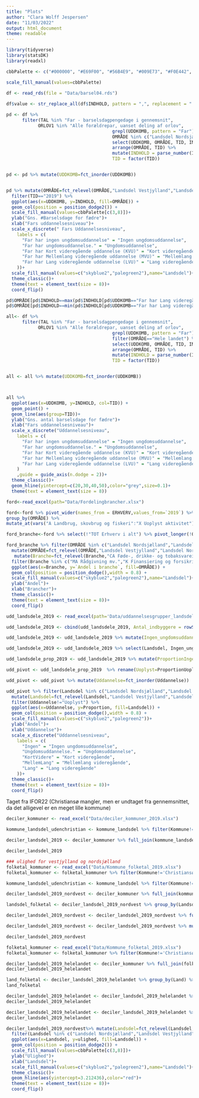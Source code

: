 ```yaml
---
title: "Plots"
author: "Clara Wolff Jespersen"
date: "11/03/2022"
output: html_document
theme: readable
---
```



```r
library(tidyverse)
library(statsDK)
library(readxl)
```



```r

cbbPalette <- c("#000000", "#E69F00", "#56B4E9", "#009E73", "#F0E442", "#0072B2", "#D55E00", "#CC79A7")

scale_fill_manual(values=cbbPalette)
  
df <- read_rds(file = "Data/barsel04.rds")

df$value <- str_replace_all(df$INDHOLD, pattern = ",", replacement = ".") %>% as.double()

pd <- df %>% 
      filter(TAL %in% "Far - barselsdagpengedage i gennemsnit", 
            ORLOV1 %in% "Alle forældrepar, uanset deling af orlov",
                                        grepl(UDDKOMB, pattern = "Far"), #uddannelseskombinationer som kun indeholder far
                                        OMRÅDE %in% c("Landsdel Nordsjælland","Landsdel Vestjylland")) %>% 
                                        select(UDDKOMB, OMRÅDE, TID, INDHOLD) %>% 
                                        arrange(OMRÅDE, TID) %>% 
                                        mutate(INDHOLD = parse_number(INDHOLD, locale = locale(decimal_mark = ",")),
                                        TID = factor(TID))


pd <- pd %>% mutate(UDDKOMB=fct_inorder(UDDKOMB))


pd %>% mutate(OMRÅDE=fct_relevel(OMRÅDE,"Landsdel Vestjylland","Landsdel Nordsjælland")) %>% 
  filter(TID=="2019") %>% 
  ggplot(aes(x=UDDKOMB, y=INDHOLD, fill=OMRÅDE)) +
  geom_col(position = position_dodge2()) +
  scale_fill_manual(values=cbbPalette[c(3,8)])+
  ylab("Gns. #Barselsdage for fædre")+
  xlab("Fars uddannelsesniveau")+
  scale_x_discrete(" Fars Uddannelsesniveau",
    labels = c(
      "Far har ingen ungdomsuddannelse" = "Ingen ungdomsuddannelse",
      "Far har ungdomsuddannelse." = "Ungdomsuddannelse",
      "Far har Kort videregående uddannelse (KVU)" = "Kort videregående",
      "Far har Mellemlang videregående uddannelse (MVU)" = "Mellemlang videregående",
      "Far har Lang videregående uddannelse (LVU)" = "Lang videregående"
    ))+
  scale_fill_manual(values=c("skyblue2","palegreen2"),name="Landsdel")+
  theme_classic()+
  theme(text = element_text(size = 8))+
  coord_flip()
```

```r
pd$OMRÅDE[pd$INDHOLD==max(pd$INDHOLD[pd$UDDKOMB=="Far har Lang videregående uddannelse (LVU)"])]
pd$OMRÅDE[pd$INDHOLD==min(pd$INDHOLD[pd$UDDKOMB=="Far har Lang videregående uddannelse (LVU)"])]
```
```r
all<- df %>% 
      filter(TAL %in% "Far - barselsdagpengedage i gennemsnit", 
            ORLOV1 %in% "Alle forældrepar, uanset deling af orlov",
                                        grepl(UDDKOMB, pattern = "Far")) %>%  #uddannelseskombinationer som kun indeholder far 
                                        filter(OMRÅDE=="Hele landet") %>% 
                                        select(UDDKOMB, OMRÅDE, TID, INDHOLD) %>% 
                                        arrange(OMRÅDE, TID) %>% 
                                        mutate(INDHOLD = parse_number(INDHOLD, locale = locale(decimal_mark = ",")),
                                        TID = factor(TID))


all <- all %>% mutate(UDDKOMB=fct_inorder(UDDKOMB))



all %>% 
  ggplot(aes(x=UDDKOMB, y=INDHOLD, col=TID)) +
  geom_point() +
  geom_line(aes(group=TID))+
  ylab("Gns. antal barselsdage for fædre")+
  xlab("Fars uddannelsesniveau")+
  scale_x_discrete("Uddannelsesniveau",
    labels = c(
      "Far har ingen ungdomsuddannelse" = "Ingen ungdomsuddannelse",
      "Far har ungdomsuddannelse." = "Ungdomsuddannelse",
      "Far har Kort videregående uddannelse (KVU)" = "Kort videregående",
      "Far har Mellemlang videregående uddannelse (MVU)" = "Mellemlang videregående",
      "Far har Lang videregående uddannelse (LVU)" = "Lang videregående"
    )
    ,guide = guide_axis(n.dodge = 2))+
  theme_classic()+
  geom_hline(yintercept=c(20,30,40,50),color="grey",size=0.1)+
  theme(text = element_text(size = 8))

```

```r
ford<-read_excel(path="Data/Fordelingbrancher.xlsx")
```

```r
ford<-ford %>% pivot_wider(names_from = ERHVERV,values_from=`2019`) %>% 
group_by(OMRÅDE) %>%
mutate_at(vars("A Landbrug, skovbrug og fiskeri":"X Uoplyst aktivitet"), funs(./`TOT Erhverv i alt`))
```

```r
ford_branche<-ford %>% select(!"TOT Erhverv i alt") %>% pivot_longer(!OMRÅDE,names_to="Branche",values_to="Andel i branche")
```




```r

ford_branche %>% filter(OMRÅDE %in% c("Landsdel Nordsjælland","Landsdel Vestjylland")) %>%  
  mutate(OMRÅDE=fct_relevel(OMRÅDE,"Landsdel Vestjylland","Landsdel Nordsjælland")) %>% 
   mutate(Branche=fct_relevel(Branche,"CA Føde-, drikke- og tobaksvareindustri","A Landbrug, skovbrug og fiskeri","CK Maskinindustri","MA Rådgivning mv.","JC It- og informationstjenester","K Finansiering og forsikring","CI Elektronikindustri")) %>% 
  filter(Branche %in% c("MA Rådgivning mv.","K Finansiering og forsikring","JC It- og informationstjenester","CK Maskinindustri","CA Føde-, drikke- og tobaksvareindustri","A Landbrug, skovbrug og fiskeri","CI Elektronikindustri")) %>% 
  ggplot(aes(x=Branche, y=`Andel i branche`, fill=OMRÅDE)) +
  geom_col(position = position_dodge(),width = 0.8) +
  scale_fill_manual(values=c("skyblue2","palegreen2"),name="Landsdel")+
  ylab("Andel")+
  xlab("Brancher")+
  theme_classic()+
  theme(text = element_text(size = 8))+
  coord_flip()
```



```r
udd_landsdele_2019 <- read_excel(path='Data/uddannelsesgrupper_landsdele_2019.xlsx')

udd_landsdele_2019 <- cbind(udd_landsdele_2019, Antal_indbyggere = rowSums(udd_landsdele_2019[,2:11]))
```


```r
udd_landsdele_2019 <- udd_landsdele_2019 %>% mutate(Ingen_ungdomsuddannelse=`H10 Grundskole`, Ungdomsuddannelse=`H20 Gymnasiale uddannelser`+`H30 Erhvervsfaglige uddannelser`+`H35 Adgangsgivende uddannelsesforløb`, Kort_videregående=`H40 Korte videregående uddannelser, KVU`, Mellemlang_videregående = `H50 Mellemlange videregående uddannelser, MVU` + `H60 Bacheloruddannelser, BACH`, Lang_videregående=`H70 Lange videregående uddannelser, LVU` + `H80 Ph.d. og forskeruddannelser`, Uoplyst=`H90 Uoplyst mv.`)

udd_landsdele_2019 <- udd_landsdele_2019 %>% select(Landsdel, Ingen_ungdomsuddannelse, Ungdomsuddannelse, Kort_videregående, Mellemlang_videregående, Lang_videregående, Uoplyst, Antal_indbyggere)
```

```r
udd_landsdele_prop_2019 <- udd_landsdele_2019 %>% mutate(ProportionIngen=Ingen_ungdomsuddannelse/Antal_indbyggere, ProportionUngdoms=Ungdomsuddannelse/Antal_indbyggere, ProportionKort=Kort_videregående/Antal_indbyggere, ProportionMellem= Mellemlang_videregående/Antal_indbyggere, ProportionLang=Lang_videregående/Antal_indbyggere, ProportionUoplyst=Uoplyst/Antal_indbyggere) %>% select(Landsdel, ProportionIngen, ProportionUngdoms, ProportionKort, ProportionMellem, ProportionLang, ProportionUoplyst)
```

```r
udd_pivot <- udd_landsdele_prop_2019  %>% rename(Uoplyst=ProportionUoplyst, Ungdomsuddannelse=ProportionUngdoms, KortVidere=ProportionKort, MellemLang=ProportionMellem, Lang = ProportionLang, Ingen=ProportionIngen) %>% pivot_longer(!Landsdel, names_to = "Uddannelse", values_to = "Proportion")

udd_pivot <- udd_pivot %>% mutate(Uddannelse=fct_inorder(Uddannelse))

udd_pivot %>% filter(Landsdel %in% c("Landsdel Nordsjælland","Landsdel Vestjylland")) %>%  
  mutate(Landsdel=fct_relevel(Landsdel,"Landsdel Vestjylland","Landsdel Nordsjælland")) %>% 
  filter(Uddannelse!="Uoplyst") %>% 
  ggplot(aes(x=Uddannelse, y=Proportion, fill=Landsdel)) +
  geom_col(position = position_dodge(),width = 0.8) +
  scale_fill_manual(values=c("skyblue2","palegreen2"))+
  ylab("Andel")+
  xlab("Uddannelse")+
  scale_x_discrete("Uddannelsesniveau",
    labels = c(
      "Ingen" = "Ingen ungdomsuddannelse",
      "Ungdomsuddannelse." = "Ungdomsuddannelse",
      "KortVidere" = "Kort videregående",
      "MellemLang" = "Mellemlang videregående",
      "Lang" = "Lang videregående"
    ))+
  theme_classic()+
  theme(text = element_text(size = 8))+
  coord_flip()
```

Taget fra IFOR22 (Christiansø mangler, men er undtaget fra gennemsnittet, da det alligevel er en meget lille kommune)
```r
deciler_kommuner <- read_excel("Data/deciler_kommuner_2019.xlsx")

kommune_landsdel_udenchristian <- kommune_landsdel %>% filter(Kommune!='Christiansø')

deciler_landsdel_2019 <- deciler_kommuner %>% full_join(kommune_landsdel_udenchristian) %>% group_by(Landsdel) %>% summarise(Q10=mean(`1. decil`), Q50=mean(`5. decil`),Q90=mean(`9. decil`), Antal_kommuner=n())

deciler_landsdel_2019
```

```r
### ulighed for vestjylland og nordsjælland
folketal_kommuner <- read_excel("Data/Kommune_folketal_2019.xlsx")
folketal_kommuner <- folketal_kommuner %>% filter(Kommune!='Christiansø')

kommune_landsdel_udenchristian <- kommune_landsdel %>% filter(Kommune!='Christiansø')
```

```r
deciler_landsdel_2019_nordvest <- deciler_kommuner %>% full_join(kommune_landsdel_udenchristian) %>% group_by(Landsdel) %>% filter(Landsdel %in% c("Landsdel Nordsjælland","Landsdel Vestjylland")) %>% full_join(folketal_kommuner) 

landsdel_folketal <- deciler_landsdel_2019_nordvest %>% group_by(Landsdel) %>% summarise(SamletAntal=sum(Antal), n=n())

deciler_landsdel_2019_nordvest <- deciler_landsdel_2019_nordvest %>% full_join(landsdel_folketal) %>% select(!n) %>% mutate(prop=Antal/SamletAntal) %>% group_by(Landsdel) %>% summarise(Q10=sum(prop*`1. decil`),Q90=sum(prop*`9. decil`),Antal_kommuner=n())
```

```r
deciler_landsdel_2019_nordvest <- deciler_landsdel_2019_nordvest %>% mutate(ulighed=Q90/Q10)

deciler_landsdel_2019_nordvest
```


```r
folketal_kommuner <- read_excel("Data/Kommune_folketal_2019.xlsx")
folketal_kommuner <- folketal_kommuner %>% filter(Kommune!='Christiansø')

deciler_landsdel_2019_helelandet <- deciler_kommuner %>% full_join(folketal_kommuner) %>% mutate(Land="Danmark")
deciler_landsdel_2019_helelandet

land_folketal <- deciler_landsdel_2019_helelandet %>% group_by(Land) %>% summarise(SamletAntal=sum(Antal), n=n())
land_folketal

deciler_landsdel_2019_helelandet <- deciler_landsdel_2019_helelandet %>% full_join(land_folketal) %>% select(!n) %>%  mutate(prop=Antal/SamletAntal) %>% group_by(Land) %>% summarise(Q10=sum(prop*`1. decil`),Q90=sum(prop*`9. decil`),Antal_kommuner=n())
deciler_landsdel_2019_helelandet

deciler_landsdel_2019_helelandet <- deciler_landsdel_2019_helelandet %>% mutate(ulighed=Q90/Q10) 
deciler_landsdel_2019_helelandet
```

```r
deciler_landsdel_2019_nordvest%>% mutate(Landsdel=fct_relevel(Landsdel,"Landsdel Nordsjælland","Landsdel Vestjylland")) %>% 
  filter(Landsdel %in% c("Landsdel Nordsjælland","Landsdel Vestjylland")) %>% 
  ggplot(aes(x=Landsdel, y=ulighed, fill=Landsdel)) +
  geom_col(position = position_dodge2()) +
  scale_fill_manual(values=cbbPalette[c(3,8)])+
  ylab("Ulighed")+
  xlab("Landsdel")+
  scale_fill_manual(values=c("skyblue2","palegreen2"),name="Landsdel")+
  theme_classic()+
  geom_hline(aes(yintercept=3.212436),color="red")+
  theme(text = element_text(size = 8))+
  coord_flip()
```

